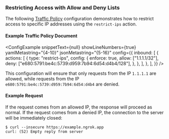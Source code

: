 
### Restricting Access with Allow and Deny Lists

The following [Traffic Policy](/docs/tls/traffic-policy/)
configuration demonstrates how to restrict access to specific IP addresses
using the `restrict-ips` action.

#### Example Traffic Policy Document

<ConfigExample
	snippetText={null}
	showLineNumbers={true}
	yamlMetastring="{4-10}"
	jsonMetastring="{5-16}"
	config={{
		inbound: [
			{
				actions: [
					{
						type: "restrict-ips",
						config: {
							enforce: true,
							allow: ["1.1.1.1/32"],
							deny: ["e680:5791:be4c:5739:d959:7b94:6d54:d4b4/128"],
						},
					},
				],
			},
		],
	}}
/>

This configuration will ensure that only requests from the IP `1.1.1.1` are
allowed, while requests from the IP `e680:5791:be4c:5739:d959:7b94:6d54:d4b4`
are denied.

#### Example Request

If the request comes from an allowed IP, the response will proceed as normal. If
the request comes from a denied IP, the connection to the server will be
immediately closed:

```shell
$ curl --insecure https://example.ngrok.app
curl: (52) Empty reply from server
```
